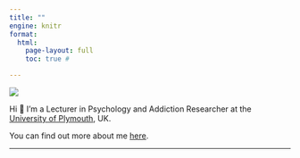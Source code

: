 ```yaml
---
title: ""
engine: knitr
format:
  html:
    page-layout: full
    toc: true #

---
```


![](headshot.png){fig-align="center"}


::: {.text .padding}
Hi 👋 I'm a Lecturer in Psychology and Addiction Researcher at the [University of Plymouth](https://www.plymouth.ac.uk/staff/rob-heirene), UK.

You can find out more about me [here](https://robheirene.netlify.app/about.html).
:::
-----------



